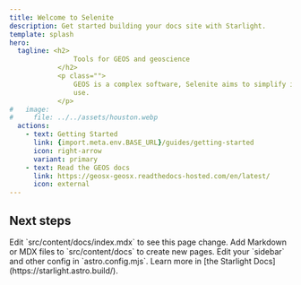 ```yaml
---
title: Welcome to Selenite
description: Get started building your docs site with Starlight.
template: splash
hero:
  tagline: <h2>
                Tools for GEOS and geoscience
            </h2>
            <p class="">
                GEOS is a complex software, Selenite aims to simplify its
                use.
            </p>
#   image:
#     file: ../../assets/houston.webp
  actions:
    - text: Getting Started
      link: {import.meta.env.BASE_URL}/guides/getting-started
      icon: right-arrow
      variant: primary
    - text: Read the GEOS docs
      link: https://geosx-geosx.readthedocs-hosted.com/en/latest/
      icon: external
---
```



## Next steps

<CardGrid stagger>
	<Card title="Update content" icon="pencil">
		Edit `src/content/docs/index.mdx` to see this page change.
	</Card>
	<Card title="Add new content" icon="add-document">
		Add Markdown or MDX files to `src/content/docs` to create new pages.
	</Card>
	<Card title="Configure your site" icon="setting">
		Edit your `sidebar` and other config in `astro.config.mjs`.
	</Card>
	<Card title="Read the docs" icon="open-book">
		Learn more in [the Starlight Docs](https://starlight.astro.build/).
	</Card>
</CardGrid>
